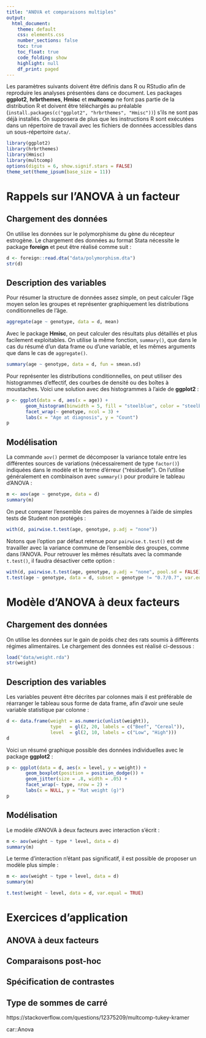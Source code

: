 ```yaml
---
title: "ANOVA et comparaisons multiples"
output: 
  html_document:
    theme: default
    css: elements.css
    number_sections: false
    toc: true
    toc_float: true
    code_folding: show
    highlight: null
    df_print: paged
---
```


Les paramètres suivants doivent être définis dans R ou RStudio afin de reproduire les analyses présentées dans ce document. Les packages **ggplot2**, **hrbrthemes**, **Hmisc** et **multcomp** ne font pas partie de la distribution R et doivent être téléchargés au préalable (`install.packages(c("ggplot2", "hrbrthemes", "Hmisc"))`) s'ils ne sont pas déjà installés. On supposera de plus que les instructions R sont exécutées dans un répertoire de travail avec les fichiers de données accessibles dans un sous-répertoire `data/`.
```r
library(ggplot2)
library(hrbrthemes)
library(Hmisc)
library(multcomp)
options(digits = 6, show.signif.stars = FALSE)
theme_set(theme_ipsum(base_size = 11))
```


# Rappels sur l'ANOVA à un facteur

## Chargement des données
On utilise les données sur le polymorphisme du gène du récepteur estrogène. Le chargement des données au format Stata nécessite le package **foreign** et peut être réalisé comme suit :
```r
d <- foreign::read.dta("data/polymorphism.dta")
str(d)
```

## Description des variables
Pour résumer la structure de données assez simple, on peut calculer l'âge moyen selon les groupes et représenter graphiquement les distributions conditionnelles de l'âge.
```r
aggregate(age ~ genotype, data = d, mean)
```
Avec le package **Hmisc**, on peut calculer des résultats plus détaillés et plus facilement exploitables. On utilise la même fonction, `summary()`, que dans le cas du résumé d'un data frame ou d'une variable, et les mêmes arguments que dans le cas de `aggregate()`.
```r
summary(age ~ genotype, data = d, fun = smean.sd)
```

Pour représenter les distributions conditionnelles, on peut utiliser des histogrammes d'effectif, des courbes de densité ou des boîtes à moustaches. Voici une solution avec des histogrammes à l'aide de **ggplot2** :
```r
p <- ggplot(data = d, aes(x = age)) + 
       geom_histogram(binwidth = 5, fill = "steelblue", color = "steelblue4") +
       facet_wrap(~ genotype, ncol = 3) +
       labs(x = "Age at diagnosis", y = "Count")
p
```

## Modélisation
La commande `aov()` permet de décomposer la variance totale entre les différentes sources de variations (nécessairement de type `factor()`) indiquées dans le modèle et le terme d'érreur ("résiduelle"). On l'utilise généralement en combinaison avec `summary()` pour produire le tableau d'ANOVA :
```r
m <- aov(age ~ genotype, data = d)
summary(m)
```

On peut comparer l'ensemble des paires de moyennes à l'aide de simples tests de Student non protégés :
```r
with(d, pairwise.t.test(age, genotype, p.adj = "none"))
```

Notons que l'option par défaut retenue pour `pairwise.t.test()` est de travailler avec la variance commune de l'ensemble des groupes, comme dans l'ANOVA. Pour retrouver les mêmes résultats avec la commande `t.test()`, il faudra désactiver cette option :
```r
with(d, pairwise.t.test(age, genotype, p.adj = "none", pool.sd = FALSE))
t.test(age ~ genotype, data = d, subset = genotype != "0.7/0.7", var.equal = TRUE)
```


# Modèle d'ANOVA à deux facteurs

## Chargement des données
On utilise les données sur le gain de poids chez des rats soumis à différents régimes alimentaires. Le chargement des données est réalisé ci-dessous :
```r
load("data/weight.rda")
str(weight)
```

## Description des variables
Les variables peuvent être décrites par colonnes mais il est préférable de réarranger le tableau sous forme de data frame, afin d'avoir une seule variable statistique par colonne :
```r
d <- data.frame(weight = as.numeric(unlist(weight)),
                type   = gl(2, 20, labels = c("Beef", "Cereal")),
                level  = gl(2, 10, labels = c("Low", "High")))
d
```

Voici un résumé graphique possible des données individuelles avec le package **ggplot2** : 
```r
p <- ggplot(data = d, aes(x = level, y = weight)) + 
       geom_boxplot(position = position_dodge()) +
       geom_jitter(size = .8, width = .05) +
       facet_wrap(~ type, nrow = 2) +
       labs(x = NULL, y = "Rat weight (g)")
p
```

## Modélisation

Le modèle d'ANOVA à deux facteurs avec interaction s'écrit :
```r
m <- aov(weight ~ type * level, data = d)
summary(m)
```

Le terme d'interaction n'étant pas significatif, il est possible de proposer un modèle plus simple :
```r
m <- aov(weight ~ type + level, data = d)
summary(m)
```

```r
t.test(weight ~ level, data = d, var.equal = TRUE)
```

# Exercices d'application {.tabset}

## ANOVA à deux facteurs


## Comparaisons post-hoc


## Spécification de contrastes


## Type de sommes de carré

https://stackoverflow.com/questions/12375209/multcomp-tukey-kramer

car::Anova
